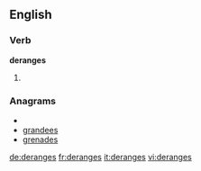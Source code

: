 
==English==

===Verb===
'''deranges'''

# {{third-person singular of|[[derange]]}}

===Anagrams===
* {{alphagram|adeegnrs}}
* [[grandees#English|grandees]]
* [[grenades#English|grenades]]


[[de:deranges]]
[[fr:deranges]]
[[it:deranges]]
[[vi:deranges]]